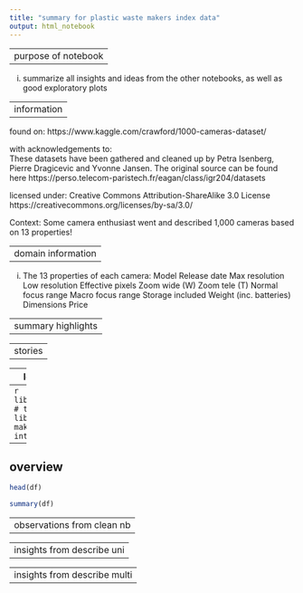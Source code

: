 ```yaml
---
title: "summary for plastic waste makers index data"
output: html_notebook
---
```


---
purpose of notebook
---

  (i) summarize all insights and ideas from the other notebooks, as well as good exploratory plots
  
---
information
---

found on: https://www.kaggle.com/crawford/1000-cameras-dataset/
  
with acknowledgements to:  
    These datasets have been gathered and cleaned up by Petra Isenberg, Pierre Dragicevic and Yvonne Jansen. The original source can be found here
    https://perso.telecom-paristech.fr/eagan/class/igr204/datasets
  
licensed under: Creative Commons Attribution-ShareAlike 3.0 License https://creativecommons.org/licenses/by-sa/3.0/
  
Context: Some camera enthusiast went and described 1,000 cameras based on 13 properties!
    
---
domain information 
---

 (i) The 13 properties of each camera:
      Model
      Release date
      Max resolution
      Low resolution
      Effective pixels
      Zoom wide (W)
      Zoom tele (T)
      Normal focus range
      Macro focus range
      Storage included
      Weight (inc. batteries)
      Dimensions
      Price
  
---
summary highlights
---
  


---
stories
---



---
load packages
---
```r
library(tidyverse) # tidy data frame
library(plotly) # make ggplots interactive
```

---
overview
---
```r
head(df)
```

```r
summary(df)
```

---
observations from clean nb
---



---
insights from describe uni
---

  

---
insights from describe multi
---


